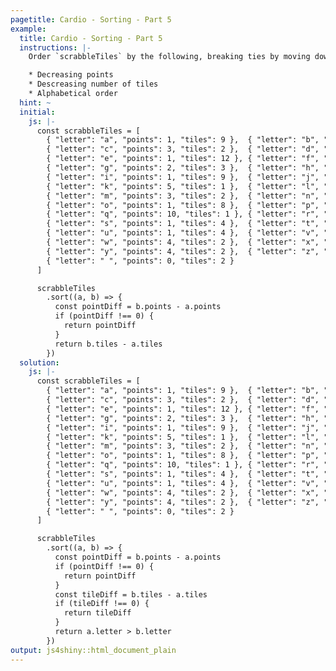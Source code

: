 ```yaml
---
pagetitle: Cardio - Sorting - Part 5
example:
  title: Cardio - Sorting - Part 5
  instructions: |-
    Order `scrabbleTiles` by the following, breaking ties by moving down the list.

    * Decreasing points
    * Descreasing number of tiles
    * Alphabetical order
  hint: ~
  initial:
    js: |-
      const scrabbleTiles = [
        { "letter": "a", "points": 1, "tiles": 9 },  { "letter": "b", "points": 3, "tiles": 2 },
        { "letter": "c", "points": 3, "tiles": 2 },  { "letter": "d", "points": 2, "tiles": 4 },
        { "letter": "e", "points": 1, "tiles": 12 }, { "letter": "f", "points": 4, "tiles": 2 },
        { "letter": "g", "points": 2, "tiles": 3 },  { "letter": "h", "points": 4, "tiles": 2 },
        { "letter": "i", "points": 1, "tiles": 9 },  { "letter": "j", "points": 8, "tiles": 1 },
        { "letter": "k", "points": 5, "tiles": 1 },  { "letter": "l", "points": 1, "tiles": 4 },
        { "letter": "m", "points": 3, "tiles": 2 },  { "letter": "n", "points": 1, "tiles": 6 },
        { "letter": "o", "points": 1, "tiles": 8 },  { "letter": "p", "points": 3, "tiles": 2 },
        { "letter": "q", "points": 10, "tiles": 1 }, { "letter": "r", "points": 1, "tiles": 6 },
        { "letter": "s", "points": 1, "tiles": 4 },  { "letter": "t", "points": 1, "tiles": 6 },
        { "letter": "u", "points": 1, "tiles": 4 },  { "letter": "v", "points": 4, "tiles": 2 },
        { "letter": "w", "points": 4, "tiles": 2 },  { "letter": "x", "points": 8, "tiles": 1 },
        { "letter": "y", "points": 4, "tiles": 2 },  { "letter": "z", "points": 10, "tiles": 1 },
        { "letter": " ", "points": 0, "tiles": 2 }
      ]

      scrabbleTiles
        .sort((a, b) => {
          const pointDiff = b.points - a.points
          if (pointDiff !== 0) {
            return pointDiff
          }
          return b.tiles - a.tiles
        })
  solution:
    js: |-
      const scrabbleTiles = [
        { "letter": "a", "points": 1, "tiles": 9 },  { "letter": "b", "points": 3, "tiles": 2 },
        { "letter": "c", "points": 3, "tiles": 2 },  { "letter": "d", "points": 2, "tiles": 4 },
        { "letter": "e", "points": 1, "tiles": 12 }, { "letter": "f", "points": 4, "tiles": 2 },
        { "letter": "g", "points": 2, "tiles": 3 },  { "letter": "h", "points": 4, "tiles": 2 },
        { "letter": "i", "points": 1, "tiles": 9 },  { "letter": "j", "points": 8, "tiles": 1 },
        { "letter": "k", "points": 5, "tiles": 1 },  { "letter": "l", "points": 1, "tiles": 4 },
        { "letter": "m", "points": 3, "tiles": 2 },  { "letter": "n", "points": 1, "tiles": 6 },
        { "letter": "o", "points": 1, "tiles": 8 },  { "letter": "p", "points": 3, "tiles": 2 },
        { "letter": "q", "points": 10, "tiles": 1 }, { "letter": "r", "points": 1, "tiles": 6 },
        { "letter": "s", "points": 1, "tiles": 4 },  { "letter": "t", "points": 1, "tiles": 6 },
        { "letter": "u", "points": 1, "tiles": 4 },  { "letter": "v", "points": 4, "tiles": 2 },
        { "letter": "w", "points": 4, "tiles": 2 },  { "letter": "x", "points": 8, "tiles": 1 },
        { "letter": "y", "points": 4, "tiles": 2 },  { "letter": "z", "points": 10, "tiles": 1 },
        { "letter": " ", "points": 0, "tiles": 2 }
      ]

      scrabbleTiles
        .sort((a, b) => {
          const pointDiff = b.points - a.points
          if (pointDiff !== 0) {
            return pointDiff
          }
          const tileDiff = b.tiles - a.tiles
          if (tileDiff !== 0) {
            return tileDiff
          }
          return a.letter > b.letter
        })
output: js4shiny::html_document_plain
---
```


